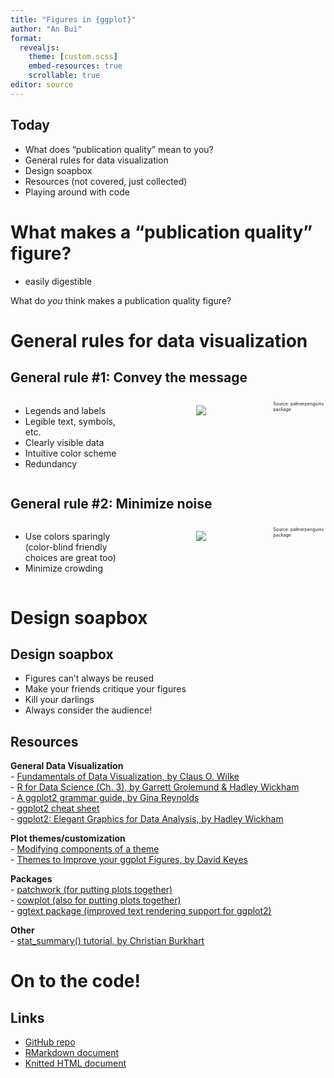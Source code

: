 ```yaml
---
title: "Figures in {ggplot}"
author: "An Bui"
format: 
  revealjs:
    theme: [custom.scss]
    embed-resources: true
    scrollable: true
editor: source
---
```


## Today

-   What does "publication quality" mean to you?\
-   General rules for data visualization\
-   Design soapbox\
-   Resources (not covered, just collected)\
-   Playing around with code

# What makes a "publication quality" figure?

::: incremental

- easily digestible\

What do _you_ think makes a publication quality figure?


:::

# General rules for data visualization

## General rule #1: Convey the message

::: columns
::: {.column width="50%"}
::: incremental
-   Legends and labels\
-   Legible text, symbols, etc.\
-   Clearly visible data\
-   Intuitive color scheme\
-   Redundancy
:::
:::

::: {.column width="50%"}
::: {.absolute top="20%" right="0" width="566" height="290"}
::: {style="text-align: center"}
![](README-mass-flipper-1.png)
:::
:::
:::

::: {.absolute top="78%" right="5%"}
::: {style="font-size: 0.5em"}
Source: palmerpenguins package
:::
:::
:::

## General rule #2: Minimize noise

::: columns
::: {.column width="50%"}
::: incremental
-   Use colors sparingly (color-blind friendly choices are great too)\
-   Minimize crowding
:::
:::

::: {.column width="50%"}
::: {.absolute top="20%" right="0" width="566" height="290"}
::: {style="text-align: center"}
![](README-mass-flipper-1.png)
:::
:::
:::

::: {.absolute top="78%" right="5%"}
::: {style="font-size: 0.5em"}
Source: palmerpenguins package
:::
:::
:::

# Design soapbox

## Design soapbox

::: incremental
-   Figures can't always be reused\
-   Make your friends critique your figures\
-   Kill your darlings\
-   Always consider the audience!
:::

## Resources

**General Data Visualization**\
- [Fundamentals of Data Visualization, by Claus O. Wilke](https://serialmentor.com/dataviz/index.html)\
- [R for Data Science (Ch. 3), by Garrett Grolemund & Hadley Wickham](https://r4ds.had.co.nz/data-visualisation.html)\
- [A ggplot2 grammar guide, by Gina Reynolds](https://evamaerey.github.io/ggplot2_grammar_guide/about)\
- [ggplot2 cheat sheet](https://rstudio.com/wp-content/uploads/2015/03/ggplot2-cheatsheet.pdf)\
- [ggplot2: Elegant Graphics for Data Analysis, by Hadley Wickham](https://ggplot2-book.org/)

**Plot themes/customization**\
- [Modifying components of a theme](https://ggplot2.tidyverse.org/reference/theme.html)\
- [Themes to Improve your ggplot Figures, by David Keyes](https://rfortherestofus.com/2019/08/themes-to-improve-your-ggplot-figures/)

**Packages**\
- [patchwork (for putting plots together)](https://patchwork.data-imaginist.com/)\
- [cowplot (also for putting plots together)](https://cran.r-project.org/web/packages/cowplot/vignettes/introduction.html)\
- [ggtext package (improved text rendering support for ggplot2)](https://github.com/wilkelab/ggtext)

**Other**\
- [stat_summary() tutorial, by Christian Burkhart](https://ggplot2tutor.com/summary_statistics/summary_statistics/)

# On to the code!

## Links

- [GitHub repo](https://github.com/an-bui/figures-in-ggplot)  
- [RMarkdown document](https://github.com/an-bui/figures-in-ggplot/blob/main/ggplot-code-workshop.Rmd)  
- [Knitted HTML document](https://an-bui.github.io/figures-in-ggplot/ggplot-code-workshop)  
